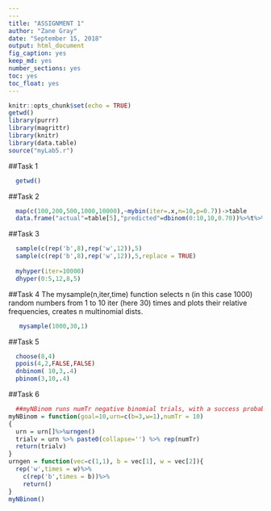 ```yaml
---
---
title: "ASSIGNMENT 1"
author: "Zane Gray"
date: "September 15, 2018"
output: html_document
fig_caption: yes
keep_md: yes
number_sections: yes
toc: yes
toc_float: yes
---
```



```r
knitr::opts_chunk$set(echo = TRUE)
getwd()
library(purrr)
library(magrittr)
library(knitr)
library(data.table)
source("myLab5.r")
```

##Task 1
```r
  getwd()
```

##Task 2
```r
  map(c(100,200,500,1000,10000),~mybin(iter=.x,n=10,p=0.7))->table
  data.frame("actual"=table[5],"predicted"=dbinom(0:10,10,0.70))%>%t%>%kable()
```

##Task 3
```r
  sample(c(rep('b',8),rep('w',12)),5)
  sample(c(rep('b',8),rep('w',12)),5,replace = TRUE)
  
  myhyper(iter=10000)
  dhyper(0:5,12,8,5)
```

##Task 4
The mysample(n,iter,time) function selects n (in this case 1000) random numbers from 1 to 10 iter (here 30) times and plots their relative frequencies, creates n multinomial dists.
```r
   mysample(1000,30,1) 
```
##Task 5
```r
  choose(8,4)
  ppois(4,2,FALSE,FALSE)
  dnbinom( 10,3,.4)
  pbinom(3,10,.4)
```

##Task 6
```r
  ##myNBinom runs numTr negative binomial trials, with a success probability of urn[1]/urn[2] plotting the resulting nbinom distribution
myNBinom = function(goal=10,urn=c(b=3,w=1),numTr = 10)
{
  urn = urn[]%>%urngen()
  trialv = urn %>% paste0(collapse='') %>% rep(numTr)
  return(trialv)
}
urngen = function(vec=c(1,1), b = vec[1], w = vec[2]){
  rep('w',times = w)%>%
    c(rep('b',times = b))%>%
    return()
}
myNBinom()
```
